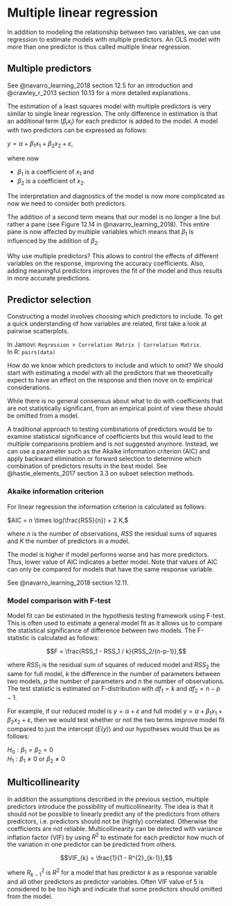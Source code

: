 <!-- Join with 09-regression and replace with an overview of some more complex models (count data, ordinal, multinomial) -->

# Multiple linear regression

In addition to modeling the relationship between two variables, we can use regression to estimate models with multiple predictors. An OLS model with more than one predictor is thus called multiple linear regression. 

## Multiple predictors

See @navarro_learning_2018 section 12.5 for an introduction and @crawley_r_2013 section 10.13 for a more detailed explanations.

The estimation of a least squares model with multiple predictors is very similar to single linear regression. The only difference in estimation is that an additional term ($\beta_i x_i$) for each predictor is added to the model. A model with two predictors can be expressed as follows:

$y = \alpha + \beta_{1} x_1  + \beta_{2} x_2 + \varepsilon,$

where now

- $\beta_1$ is a coefficient of $x_1$ and
- $\beta_2$ is a coefficient of $x_2$.

The interpretation and diagnostics of the model is now more complicated as now we need to consider both predictors.

The addition of a second term means that our model is no longer a line but rather a pane (see Figure 12.14 in @navarro_learning_2018). This entire pane is now affected by multiple variables which means that $\beta_1$ is influenced by the addition of $\beta_2$. 

Why use multiple predictors? This allows to control the effects of different variables on the response, improving the accuracy coefficients. Also, adding meaningful predictors improves the fit of the model and thus results in more accurate predictions. 

## Predictor selection

Constructing a model involves choosing which predictors to include. To get a quick understanding of how variables are related, first take a look at pairwise scatterplots.

In Jamovi: `Regression > Correlation Matrix | Correlation Matrix `.  
In R: `pairs(data)`

How do we know which predictors to include and which to omit? We should start with estimating a model with all the predictors that we theoretically expect to have an effect on the response and then move on to empirical considerations.

While there is no general consensus about what to do with coefficients that are not statistically significant, from an empirical point of view these should be omitted from a model.

A traditional approach to testing combinations of predictors would be to examine statistical significance of coefficients but this would lead to the multiple comparisons problem and is not suggested anymore. Instead, we can use a parameter such as the Akaike information criterion (AIC) and apply backward elimination or forward selection to determine which combination of predictors results in the best model. See @hastie_elements_2017 section 3.3 on subset selection methods.

### Akaike information criterion

For linear regression the information criterion is calculated as follows:

$AIC = n \times log(\frac{RSS}{n}) + 2 K,$

where $n$ is the number of observations, $RSS$ the residual sums of squares and $K$ the number of predictors in a model.

The model is higher if model performs worse and has more predictors. Thus, lower value of AIC indicates a better model. Note that values of AIC can only be compared for models that have the same response variable.

See @navarro_learning_2018 section 12.11.

### Model comparison with F-test

Model fit can be estimated in the hypothesis testing framework using F-test. This is often used to estimate a general model fit as it allows us to compare the statistical significance of difference between two models. The F-statistic is calculated as follows:

$$F = \frac{RSS_1 - RSS_1 / k}{RSS_2/(n-p-1)},$$

where $RSS_1$ is the residual sum of squares of reduced model and $RSS_2$ the same for full model, $k$ the difference in the number of parameters between two models, $p$ the number of parameters and $n$ the number of observations. The test statistic is  estimated on F-distribution with $df_1 = k$ and $df_2 = n-p-1$.

For example, if our reduced model is $y = \alpha + \varepsilon$ and full model $y = \alpha + \beta_{1} x_1  + \beta_{2} x_2 + \varepsilon$, then we would test whether or not the two terms improve model fit compared to just the intercept ($E(y)$) and our hypotheses would thus be as follows:

$H_0: \beta_1 = \beta_2 = 0$  
$H_1: \beta_1 \neq 0 \text{ or } \beta_2 \neq 0$  

## Multicollinearity

In addition the assumptions described in the previous section, multiple predictors introduce the possibility of multicollinearity. The idea is that it should not be possible to linearly predict any of the predictors from others predictors, i.e. predictors should not be (highly) correlated. Otherwise the coefficients are not reliable. Multicollinearity can be detected with variance inflation factor (VIF) by using $R^2$ to estimate for each predictor how much of the variation in one predictor can be predicted from others.

$$VIF_{k} = \frac{1}{1 - R^{2}_{k-1}},$$

where $R^{2}_{k-1}$ is $R^{2}$ for a model that has predictor $k$ as a response variable and all other predictors as predictor variables. Often VIF value of 5 is considered to be too high and indicate that some predictors should omitted from the model.

